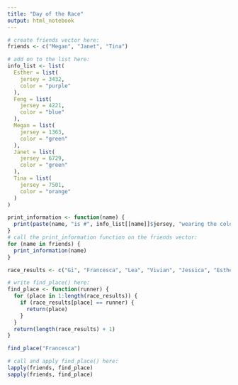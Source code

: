 ```yaml
---
title: "Day of the Race"
output: html_notebook
---
```


```r
# create friends vector here:
friends <- c("Megan", "Janet", "Tina")
```

```r
# add on to the list here:
info_list <- list(
  Esther = list(
    jersey = 3432,
    color = "purple"
  ),
  Feng = list(
    jersey = 4221,
    color = "blue"
  ),
  Megan = list(
    jersey = 1363,
    color = "green"
  ),
  Janet = list(
    jersey = 6729,
    color = "green"
  ),
  Tina = list(
    jersey = 7501,
    color = "orange"
  )
)
```

```r
print_information <- function(name) {
  print(paste(name, "is #", info_list[[name]]$jersey, "wearing the color", info_list[[name]]$color))
}
# call the print_information function on the friends vector:
for (name in friends) {
  print_information(name)
}
```

```r
race_results <- c("Gi", "Francesca", "Lea", "Vivian", "Jessica", "Esther", "Mary", "Yasmina", "Megan", "Janet", "Tiffany", "Kishan", "Feng", "Z", "Tina")
```

```r
# write find_place() here:
find_place <- function(runner) {
  for (place in 1:length(race_results)) {
    if (race_results[place] == runner) {
      return(place)
    }
  }
  return(length(race_results) + 1)
}

find_place("Francesca")

```


```r
# call and apply find_place() here:
lapply(friends, find_place)
sapply(friends, find_place)

```
